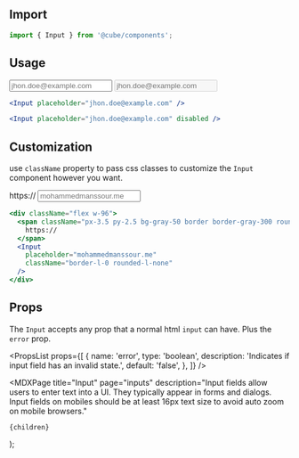 


<Head>
  <title>Input - Cube</title>
  <meta
    name="description"
    content="Input fields allow users to enter text into a UI. They typically appear in forms and dialogs. Input fields on mobiles should be at least 16px text size to avoid auto zoom on mobile browsers."
  />
</Head>

## Import

```js
import { Input } from '@cube/components';
```

## Usage

<Example>
   <Input placeholder="jhon.doe@example.com" />

   <Input placeholder="jhon.doe@example.com" disabled />
</Example>

```jsx
<Input placeholder="jhon.doe@example.com" />

<Input placeholder="jhon.doe@example.com" disabled />
```

## Customization

use `className` property to pass css classes to customize the `Input` component however you want.

<Example>
  <div className="flex w-96">
    <span className="px-3.5 py-2.5 bg-gray-50 border border-gray-300 rounded-l-lg">
      https://
    </span>
    <Input
      placeholder="mohammedmanssour.me"
      className="border-l-0 rounded-l-none"
    />
  </div>
</Example>

```jsx
<div className="flex w-96">
  <span className="px-3.5 py-2.5 bg-gray-50 border border-gray-300 rounded-l-lg">
    https://
  </span>
  <Input
    placeholder="mohammedmanssour.me"
    className="border-l-0 rounded-l-none"
  />
</div>
```

## Props

The `Input` accepts any prop that a normal html `input` can have. Plus the `error` prop.

<PropsList
  props={[
    {
      name: 'error',
      type: 'boolean',
      description: 'Indicates if input field has an invalid state.',
      default: 'false',
    },
  ]}
/>

  <MDXPage
    title="Input"
    page="inputs"
    description="Input fields allow users to enter text into a UI. They typically appear in forms and dialogs. Input fields on mobiles should be at least 16px text size to avoid auto zoom on mobile browsers."
  >
    {children}
  </MDXPage>
);
